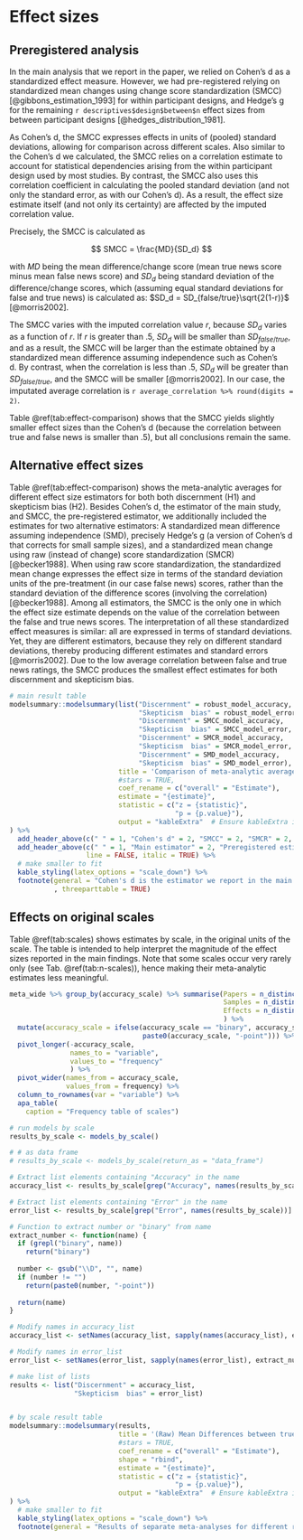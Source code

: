 # Effect sizes {#effect-sizes}

## Preregistered analysis

\FloatBarrier

In the main analysis that we report in the paper, we relied on Cohen's d as a standardized effect measure. However, we had pre-registered relying on standardized mean changes using change score standardization (SMCC) [@gibbons_estimation_1993] for within participant designs, and Hedge's g for the remaining `r descriptives$design$between$n` effect sizes from between participant designs [@hedges_distribution_1981].

As Cohen's d, the SMCC expresses effects in units of (pooled) standard deviations, allowing for comparison across different scales. Also similar to the Cohen's d we calculated, the SMCC relies on a correlation estimate to account for statistical dependencies arising from the within participant design used by most studies. By contrast, the SMCC also uses this correlation coefficient in calculating the pooled standard deviation (and not only the standard error, as with our Cohen's d). As a result, the effect size estimate itself (and not only its certainty) are affected by the imputed correlation value. 

Precisely, the SMCC is calculated as

$$
SMCC = \frac{MD}{SD_d}
$$

with $MD$ being the mean difference/change score (mean true news score minus mean false news score) and $SD_d$ being standard deviation of the difference/change scores, which (assuming equal standard deviations for false and true news) is calculated as: $SD_d = SD_{false/true}\sqrt{2(1-r)}$ [@morris2002].

The SMCC varies with the imputed correlation value $r$, because $SD_d$ varies as a function of $r$. If $r$ is greater than .5, $SD_d$ will be smaller than $SD_{false/true}$, and as a result, the SMCC will be larger than the estimate obtained by a standardized mean difference assuming independence such as Cohen's d. By contrast, when the correlation is less than .5, $SD_d$ will be greater than $SD_{false/true}$, and the SMCC will be smaller [@morris2002]. In our case, the imputated average correlation is `r average_correlation %>% round(digits = 2)`. 

Table \@ref(tab:effect-comparison) shows that the SMCC yields slightly smaller effect sizes than the Cohen's d (because the correlation between true and false news is smaller than .5), but all conclusions remain the same. 

## Alternative effect sizes

Table \@ref(tab:effect-comparison) shows the meta-analytic averages for different effect size estimators for both both discernment (H1) and skepticism  bias (H2). Besides Cohen's d, the estimator of the main study, and SMCC, the pre-registered estimator, we additionally included the estimates for two alternative estimators: A standardized mean difference assuming independence (SMD), precisely Hedge's g (a version of Cohen's d that corrects for small sample sizes), and a standardized mean change using raw (instead of change) score standardization (SMCR) [@becker1988]. When using raw score standardization, the standardized mean change expresses the effect size in terms of the standard deviation units of the pre-treatment (in our case false news) scores, rather than the standard deviation of the difference scores (involving the correlation) [@becker1988]. Among all estimators, the SMCC is the only one in which the effect size estimate depends on the value of the correlation between the false and true news scores. The interpretation of all these standardized effect measures is similar: all are expressed in terms of standard deviations. Yet, they are different estimators, because they rely on different standard deviations, thereby producing different estimates and standard errors [@morris2002]. Due to the low average correlation between false and true news ratings, the SMCC produces the smallest effect estimates for both discernment and skepticism  bias.

```r
# main result table
modelsummary::modelsummary(list("Discernment" = robust_model_accuracy, 
                                "Skepticism  bias" = robust_model_error,
                                "Discernment" = SMCC_model_accuracy, 
                                "Skepticism  bias" = SMCC_model_error,
                                "Discernment" = SMCR_model_accuracy, 
                                "Skepticism  bias" = SMCR_model_error,
                                "Discernment" = SMD_model_accuracy, 
                                "Skepticism  bias" = SMD_model_error),
                           title = 'Comparison of meta-analytic averages for different effect size estimators.', 
                           #stars = TRUE, 
                           coef_rename = c("overall" = "Estimate"), 
                           estimate = "{estimate}",
                           statistic = c("z = {statistic}",
                                         "p = {p.value}"),
                           output = "kableExtra"  # Ensure kableExtra is used
) %>%
  add_header_above(c(" " = 1, "Cohen's d" = 2, "SMCC" = 2, "SMCR" = 2, "SMD" = 2)) %>%
  add_header_above(c(" " = 1, "Main estimator" = 2, "Preregistered estimator" = 2, "Alternative estimators" = 4),
                   line = FALSE, italic = TRUE) %>%
  # make smaller to fit
  kable_styling(latex_options = "scale_down") %>%
  footnote(general = "Cohen's d is the estimator we report in the main analysis. SMCC (Standardized mean change using change score standardization) is the estimator we pre-registered. For reference, we provide the results we obtain when using a standardized mean difference assuming independence for all effect sizes (SMD), precisely Hedge's g, and a standardized change score using raw (instead of change) standardization (SMCR). For effects from studies that used a between participant design, we calculated Hedge's g in the results listed under \"SMCC\" and \"SMCR\". No adjustments have been made."
           , threeparttable = TRUE)
```

## Effects on original scales

Table \@ref(tab:scales) shows estimates by scale, in the original units of the scale. The table is intended to help interpret the magnitude of the effect sizes reported in the main findings. Note that some scales occur very rarely only (see Tab. \@ref(tab:n-scales)), hence making their meta-analytic estimates less meaningful.

```r
meta_wide %>% group_by(accuracy_scale) %>% summarise(Papers = n_distinct(paperID),
                                                     Samples = n_distinct(unique_sample_id),
                                                     Effects = n_distinct(observation_id)
                                                     ) %>% 
  mutate(accuracy_scale = ifelse(accuracy_scale == "binary", accuracy_scale, 
                                 paste0(accuracy_scale, "-point"))) %>% 
  pivot_longer(-accuracy_scale,
               names_to = "variable",
               values_to = "frequency"
               ) %>% 
  pivot_wider(names_from = accuracy_scale, 
              values_from = frequency) %>% 
  column_to_rownames(var = "variable") %>% 
  apa_table(
    caption = "Frequency table of scales")
```

```r
# run models by scale
results_by_scale <- models_by_scale()

# # as data frame
# results_by_scale <- models_by_scale(return_as = "data_frame")
```

```r
# Extract list elements containing "Accuracy" in the name
accuracy_list <- results_by_scale[grep("Accuracy", names(results_by_scale))]

# Extract list elements containing "Error" in the name
error_list <- results_by_scale[grep("Error", names(results_by_scale))]

# Function to extract number or "binary" from name
extract_number <- function(name) {
  if (grepl("binary", name))
    return("binary")
  
  number <- gsub("\\D", "", name)
  if (number != "")
    return(paste0(number, "-point"))
  
  return(name)
}

# Modify names in accuracy_list
accuracy_list <- setNames(accuracy_list, sapply(names(accuracy_list), extract_number))

# Modify names in error_list
error_list <- setNames(error_list, sapply(names(error_list), extract_number))

# make list of lists
results <- list("Discernment" = accuracy_list, 
                "Skepticism  bias" = error_list)


# by scale result table
modelsummary::modelsummary(results,
                           title = '(Raw) Mean Differences between true and false news', 
                           #stars = TRUE, 
                           coef_rename = c("overall" = "Estimate"),
                           shape = "rbind",
                           estimate = "{estimate}",
                           statistic = c("z = {statistic}",
                                         "p = {p.value}"),
                           output = "kableExtra"  # Ensure kableExtra is used
) %>%
  # make smaller to fit
  kable_styling(latex_options = "scale_down") %>%
  footnote(general = "Results of separate meta-analyses for different response scales. The effect sizes are not standardized, so that estimates are to be interpreted on their respective scale. One scale, a 100-point scale, does not appear since there was only one effect size using that scale. No adjustments have been made.", threeparttable = TRUE)

```




